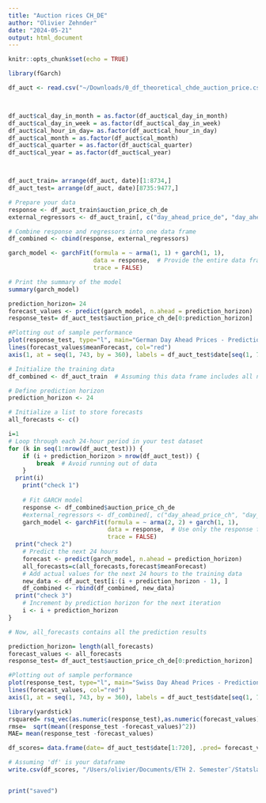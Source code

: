 ```yaml
---
title: "Auction rices CH_DE"
author: "Olivier Zehnder"
date: "2024-05-21"
output: html_document
---
```



```r
knitr::opts_chunk$set(echo = TRUE)
```

```r
library(fGarch)
```


```r
df_auct <- read.csv("~/Downloads/0_df_theoretical_chde_auction_price.csv", header=TRUE)



df_auct$cal_day_in_month = as.factor(df_auct$cal_day_in_month)
df_auct$cal_day_in_week = as.factor(df_auct$cal_day_in_week)
df_auct$cal_hour_in_day= as.factor(df_auct$cal_hour_in_day)
df_auct$cal_month = as.factor(df_auct$cal_month)
df_auct$cal_quarter = as.factor(df_auct$cal_quarter)
df_auct$cal_year = as.factor(df_auct$cal_year)



df_auct_train= arrange(df_auct, date)[1:8734,]
df_auct_test= arrange(df_auct, date)[8735:9477,]
```


```r

# Prepare your data
response <- df_auct_train$auction_price_ch_de
external_regressors <- df_auct_train[, c("day_ahead_price_de", "day_ahead_price_at")]  # Replace with your actual regressor names

# Combine response and regressors into one data frame
df_combined <- cbind(response, external_regressors)

garch_model <- garchFit(formula = ~ arma(1, 1) + garch(1, 1),
                        data = response,  # Provide the entire data frame
                        trace = FALSE)

# Print the summary of the model
summary(garch_model)


```


```r
prediction_horizon= 24
forecast_values <- predict(garch_model, n.ahead = prediction_horizon)
response_test= df_auct_test$auction_price_ch_de[0:prediction_horizon]

#Plotting out of sample performance
plot(response_test, type="l", main="German Day Ahead Prices - Predictions",  xlab = " ", ylab = "Price", xaxt = "n", ylim=c(0,350))
lines(forecast_values$meanForecast, col="red")
axis(1, at = seq(1, 743, by = 360), labels = df_auct_test$date[seq(1, 743, by = 360)], las = 2, cex.axis = 0.7)
```


```r

# Initialize the training data
df_combined <- df_auct_train  # Assuming this data frame includes all necessary variables

# Define prediction horizon
prediction_horizon <- 24

# Initialize a list to store forecasts
all_forecasts <- c()

i=1
# Loop through each 24-hour period in your test dataset
for (k in seq(1:nrow(df_auct_test))) {
    if (i + prediction_horizon > nrow(df_auct_test)) {
        break  # Avoid running out of data
    }
  print(i)
    print("check 1")
  
    # Fit GARCH model
    response <- df_combined$auction_price_ch_de
    #external_regressors <- df_combined[, c("day_ahead_price_ch", "day_ahead_price_at")]
    garch_model <- garchFit(formula = ~ arma(2, 2) + garch(1, 1),
                            data = response,  # Use only the response for the GARCH model
                            trace = FALSE)
  print("check 2")
    # Predict the next 24 hours
    forecast <- predict(garch_model, n.ahead = prediction_horizon)
    all_forecasts=c(all_forecasts,forecast$meanForecast)
    # Add actual values for the next 24 hours to the training data
    new_data <- df_auct_test[i:(i + prediction_horizon - 1), ]
    df_combined <- rbind(df_combined, new_data)
  print("check 3")
    # Increment by prediction horizon for the next iteration
    i <- i + prediction_horizon
}

# Now, all_forecasts contains all the prediction results

```

```r
prediction_horizon= length(all_forecasts)
forecast_values <- all_forecasts
response_test= df_auct_test$auction_price_ch_de[0:prediction_horizon]

#Plotting out of sample performance
plot(response_test, type="l", main="Swiss Day Ahead Prices - Predictions",  xlab = " ", ylab = "Price", xaxt = "n", ylim=c(0,350))
lines(forecast_values, col="red")
axis(1, at = seq(1, 743, by = 360), labels = df_auct_test$date[seq(1, 743, by = 360)], las = 2, cex.axis = 0.7)
```


```r
library(yardstick)
rsquared= rsq_vec(as.numeric(response_test),as.numeric(forecast_values))
rmse=  sqrt(mean((response_test -forecast_values)^2))
MAE= mean(response_test -forecast_values)
```

```r

df_scores= data.frame(date= df_auct_test$date[1:720], .pred= forecast_values, acutal=response_test )

# Assuming 'df' is your dataframe
write.csv(df_scores, "/Users/olivier/Documents/ETH 2. Semester¨/Statslab/Scores Auction prices/1 - GARCH - Prediction - CHDE - Data Theoretical/holdout_predictions.csv", row.names = FALSE)


print("saved")

```
